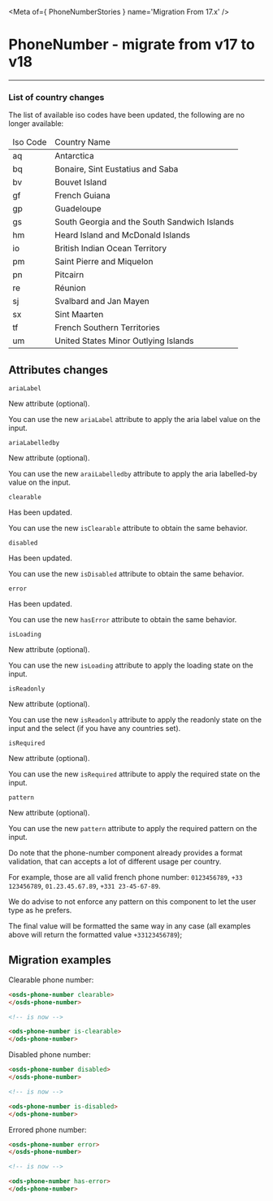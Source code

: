 
<Meta of={ PhoneNumberStories } name='Migration From 17.x' />

# PhoneNumber - migrate from v17 to v18
----

### List of country changes

The list of available iso codes have been updated, the following are no longer available:

<ods-badge size="sm" color="critical" label="Removed"></ods-badge>

<table>
  <thead>
    <tr>
      <td>Iso Code</td>
      <td>Country Name</td>
    </tr>
  </thead>
  <tbody>
    <tr>
      <td>aq</td>
      <td>Antarctica</td>
    </tr>
    <tr>
      <td>bq</td>
      <td>Bonaire, Sint Eustatius and Saba</td>
    </tr>
    <tr>
      <td>bv</td>
      <td>Bouvet Island</td>
    </tr>
    <tr>
      <td>gf</td>
      <td>French Guiana</td>
    </tr>
    <tr>
      <td>gp</td>
      <td>Guadeloupe</td>
    </tr>
    <tr>
      <td>gs</td>
      <td>South Georgia and the South Sandwich Islands</td>
    </tr>
    <tr>
      <td>hm</td>
      <td>Heard Island and McDonald Islands</td>
    </tr>
    <tr>
      <td>io</td>
      <td>British Indian Ocean Territory</td>
    </tr>
    <tr>
      <td>pm</td>
      <td>Saint Pierre and Miquelon</td>
    </tr>
    <tr>
      <td>pn</td>
      <td>Pitcairn</td>
    </tr>
    <tr>
      <td>re</td>
      <td>Réunion</td>
    </tr>
    <tr>
      <td>sj</td>
      <td>Svalbard and Jan Mayen</td>
    </tr>
    <tr>
      <td>sx</td>
      <td>Sint Maarten</td>
    </tr>
    <tr>
      <td>tf</td>
      <td>French Southern Territories</td>
    </tr>
    <tr>
      <td>um</td>
      <td>United States Minor Outlying Islands</td>
    </tr>
  </tbody>
</table>

## Attributes changes

`ariaLabel` <ods-badge size="sm" color="success" label="New"></ods-badge>

New attribute (optional).

You can use the new `ariaLabel` attribute to apply the aria label value on the input.

`ariaLabelledby` <ods-badge size="sm" color="success" label="New"></ods-badge>

New attribute (optional).

You can use the new `araiLabelledby` attribute to apply the aria labelled-by value on the input.

`clearable` <ods-badge size="sm" label="Updated"></ods-badge>

Has been updated.

You can use the new `isClearable` attribute to obtain the same behavior.

`disabled` <ods-badge size="sm" label="Updated"></ods-badge>

Has been updated.

You can use the new `isDisabled` attribute to obtain the same behavior.

`error` <ods-badge size="sm" label="Updated"></ods-badge>

Has been updated.

You can use the new `hasError` attribute to obtain the same behavior.

`isLoading` <ods-badge size="sm" color="success" label="New"></ods-badge>

New attribute (optional).

You can use the new `isLoading` attribute to apply the loading state on the input.

`isReadonly` <ods-badge size="sm" color="success" label="New"></ods-badge>

New attribute (optional).

You can use the new `isReadonly` attribute to apply the readonly state on the input and the select (if you have any countries set).

`isRequired` <ods-badge size="sm" color="success" label="New"></ods-badge>

New attribute (optional).

You can use the new `isRequired` attribute to apply the required state on the input.

`pattern` <ods-badge size="sm" color="success" label="New"></ods-badge>

New attribute (optional).

You can use the new `pattern` attribute to apply the required pattern on the input.

Do note that the phone-number component already provides a format validation, that can accepts a lot of different usage per country.

For example, those are all valid french phone number: `0123456789`, `+33 123456789`, `01.23.45.67.89`, `+331 23-45-67-89`.

We do advise to not enforce any pattern on this component to let the user type as he prefers.

The final value will be formatted the same way in any case (all examples above will return the formatted value `+33123456789`);

## Migration examples

Clearable phone number:
```html
<osds-phone-number clearable>
</osds-phone-number>

<!-- is now -->

<ods-phone-number is-clearable>
</ods-phone-number>
```

Disabled phone number:
```html
<osds-phone-number disabled>
</osds-phone-number>

<!-- is now -->

<ods-phone-number is-disabled>
</ods-phone-number>
```

Errored phone number:
```html
<osds-phone-number error>
</osds-phone-number>

<!-- is now -->

<ods-phone-number has-error>
</ods-phone-number>
```
